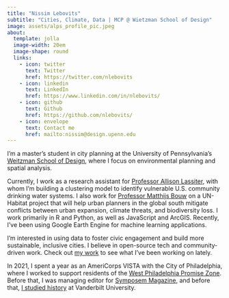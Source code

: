 ```yaml
---
title: "Nissim Lebovits"
subtitle: "Cities, Climate, Data | MCP @ Wietzman School of Design"
image: assets/alps_profile_pic.jpeg
about:
  template: jolla
  image-width: 20em
  image-shape: round
  links:
    - icon: twitter
      text: Twitter
      href: https://twitter.com/nlebovits
    - icon: linkedin
      text: LinkedIn
      href: https://www.linkedin.com/in/nlebovits/
    - icon: github
      text: Github
      href: https://github.com/nlebovits/
    - icon: envelope
      text: Contact me
      href: mailto:nissim@design.upenn.edu
---
```


I'm a master's student in city planning at the University of Pennsylvania's [Weitzman School of Design](https://www.design.upenn.edu/), where I focus on environmental planning and spatial analysis. 

Currently, I work as a research assistant for [Professor Allison Lassiter](https://www.design.upenn.edu/people/allison-lassiter), with whom I'm building a clustering model to identify vulnerable U.S. community drinking water systems. I also work for [Professor Matthijs Bouw](https://www.design.upenn.edu/people/matthijs-bouw) on a UN-Habitat project that will help urban planners in the global south mitigate conflicts between urban expansion, climate threats, and biodiversity loss. I work primarily in R and Python, as well as JavaScript and ArcGIS. Recently, I've been using Google Earth Engine for machine learning applications.

I'm interested in using data to foster civic engagement and build more sustainable, inclusive cities. I believe in open-source tech and community-driven work. Check out [my work](https://nlebovits.github.io/projects.html) to see what I've been working on lately.

In 2021, I spent a year as an AmeriCorps VISTA with the City of Philadelphia, where I worked to support residents of the [West Philadelphia Promise Zone](https://www.phila.gov/programs/west-philadelphia-promise-zone/). Before that, I was managing editor for [Symposem Magazine](https://symposeum.us/), and before that, [I studied history](https://ir.vanderbilt.edu/handle/1803/16300) at Vanderbilt University.
